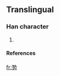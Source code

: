 ==Translingual==

===Han character===
{{Han char|rn=|rad=力|as=08|sn=10|four=|canj=竹戈大尸 (HIKS)}}

# {{defn|Han}}

====References====
{{Han ref|kx=0147.381|dkj=|dj=|hdz=|uh=351F|ud=13599|bh=|bd=}}



[[fr:㔟]]